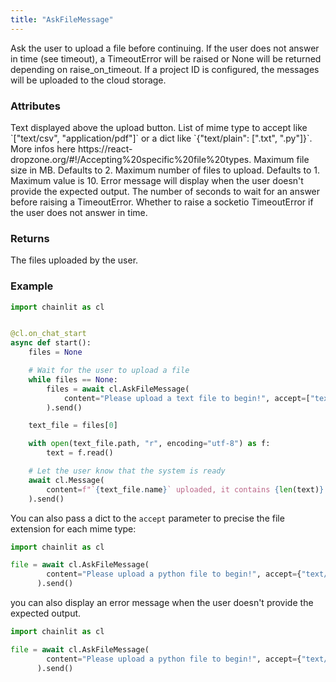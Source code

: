 ```yaml
---
title: "AskFileMessage"
---
```


Ask the user to upload a file before continuing.
If the user does not answer in time (see timeout), a TimeoutError will be raised or None will be returned depending on raise_on_timeout.
If a project ID is configured, the messages will be uploaded to the cloud storage.

### Attributes

<ParamField path="content" type="str">
  Text displayed above the upload button.
</ParamField>
<ParamField path="accept" type="Union[List[str], Dict[str, List[str]]]">
  List of mime type to accept like `["text/csv", "application/pdf"]` or a dict like `{"text/plain": [".txt", ".py"]}`.
  More infos here https://react-dropzone.org/#!/Accepting%20specific%20file%20types.
</ParamField>
<ParamField path="max_size_mb" type="int" optional>
  Maximum file size in MB. Defaults to 2.
</ParamField>
<ParamField path="max_files" type="int" optional>
  Maximum number of files to upload. Defaults to 1. Maximum value is 10.
</ParamField>
<ParamField path="error_msg" type="str" optional>
  Error message will display when the user doesn't provide the expected output.
</ParamField>
<ParamField path="timeout" type="int" optional>
  The number of seconds to wait for an answer before raising a TimeoutError.
</ParamField>
<ParamField path="raise_on_timeout" type="bool" optional>
  Whether to raise a socketio TimeoutError if the user does not answer in time.
</ParamField>

### Returns

<ResponseField name="response" type="List[AskFileResponse]" required>
  The files uploaded by the user.
</ResponseField>

### Example

```python Ask for a text file
import chainlit as cl


@cl.on_chat_start
async def start():
    files = None

    # Wait for the user to upload a file
    while files == None:
        files = await cl.AskFileMessage(
            content="Please upload a text file to begin!", accept=["text/plain"]
        ).send()

    text_file = files[0]

    with open(text_file.path, "r", encoding="utf-8") as f:
        text = f.read()

    # Let the user know that the system is ready
    await cl.Message(
        content=f"`{text_file.name}` uploaded, it contains {len(text)} characters!"
    ).send()

```

You can also pass a dict to the `accept` parameter to precise the file extension for each mime type:

```python Ask for a python file
import chainlit as cl

file = await cl.AskFileMessage(
        content="Please upload a python file to begin!", accept={"text/plain": [".py"]}
      ).send()
```


you can also display an error message when the user doesn't provide the expected output.
```python Ask for a python file
import chainlit as cl

file = await cl.AskFileMessage(
        content="Please upload a python file to begin!", accept={"text/plain": [".py"],error_msg='Files size should be less than 2 MB}
      ).send()
```




